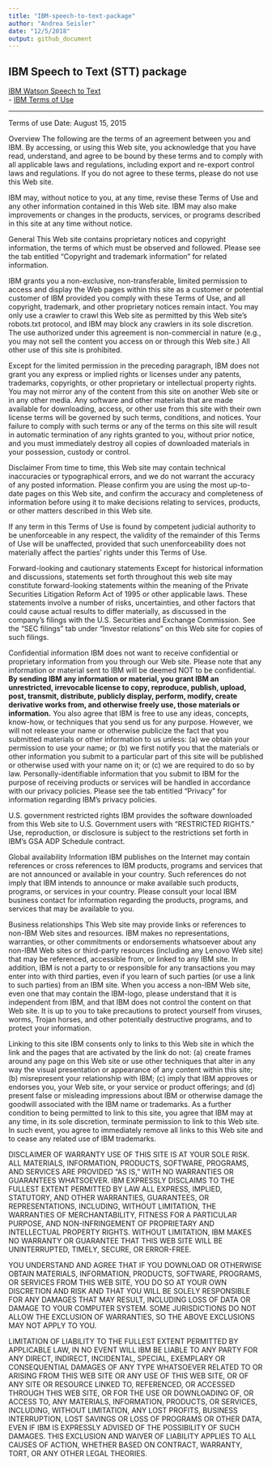 ```yaml
---
title: "IBM-speech-to-text-package"
author: "Andrea Seisler"
date: "12/5/2018"
output: github_document
---
```



## IBM Speech to Text (STT) package  

[IBM Watson Speech to Text](https://www.ibm.com/cloud/watson-speech-to-text)  
- [IBM Terms of Use](https://www.ibm.com/legal/us/en/?lnk=flg-tous-usen)  

----

Terms of use
Date: August 15, 2015
 
Overview
The following are the terms of an agreement between you and IBM. By accessing, or using this Web site, you acknowledge that you have read, understand, and agree to be bound by these terms and to comply with all applicable laws and regulations, including export and re-export control laws and regulations. If you do not agree to these terms, please do not use this Web site.

IBM may, without notice to you, at any time, revise these Terms of Use and any other information contained in this Web site. IBM may also make improvements or changes in the products, services, or programs described in this site at any time without notice.

General
This Web site contains proprietary notices and copyright information, the terms of which must be observed and followed. Please see the tab entitled “Copyright and trademark information” for related information.

IBM grants you a non-exclusive, non-transferable, limited permission to access and display the Web pages within this site as a customer or potential customer of IBM provided you comply with these Terms of Use, and all copyright, trademark, and other proprietary notices remain intact. You may only use a crawler to crawl this Web site as permitted by this Web site’s robots.txt protocol, and IBM may block any crawlers in its sole discretion. The use authorized under this agreement is non-commercial in nature (e.g., you may not sell the content you access on or through this Web site.) All other use of this site is prohibited.

Except for the limited permission in the preceding paragraph, IBM does not grant you any express or implied rights or licenses under any patents, trademarks, copyrights, or other proprietary or intellectual property rights. You may not mirror any of the content from this site on another Web site or in any other media. Any software and other materials that are made available for downloading, access, or other use from this site with their own license terms will be governed by such terms, conditions, and notices. Your failure to comply with such terms or any of the terms on this site will result in automatic termination of any rights granted to you, without prior notice, and you must immediately destroy all copies of downloaded materials in your possession, custody or control.

Disclaimer
From time to time, this Web site may contain technical inaccuracies or typographical errors, and we do not warrant the accuracy of any posted information. Please confirm you are using the most up-to-date pages on this Web site, and confirm the accuracy and completeness of information before using it to make decisions relating to services, products, or other matters described in this Web site.

If any term in this Terms of Use is found by competent judicial authority to be unenforceable in any respect, the validity of the remainder of this Terms of Use will be unaffected, provided that such unenforceability does not materially affect the parties’ rights under this Terms of Use.

Forward-looking and cautionary statements
Except for historical information and discussions, statements set forth throughout this web site may constitute forward-looking statements within the meaning of the Private Securities Litigation Reform Act of 1995 or other applicable laws. These statements involve a number of risks, uncertainties, and other factors that could cause actual results to differ materially, as discussed in the company's filings with the U.S. Securities and Exchange Commission. See the “SEC filings” tab under “Investor relations” on this Web site for copies of such filings.

Confidential information
IBM does not want to receive confidential or proprietary information from you through our Web site. Please note that any information or material sent to IBM will be deemed NOT to be confidential. **By sending IBM any information or material, you grant IBM an unrestricted, irrevocable license to copy, reproduce, publish, upload, post, transmit, distribute, publicly display, perform, modify, create derivative works from, and otherwise freely use, those materials or information.** You also agree that IBM is free to use any ideas, concepts, know-how, or techniques that you send us for any purpose. However, we will not release your name or otherwise publicize the fact that you submitted materials or other information to us unless: (a) we obtain your permission to use your name; or (b) we first notify you that the materials or other information you submit to a particular part of this site will be published or otherwise used with your name on it; or (c) we are required to do so by law. Personally-identifiable information that you submit to IBM for the purpose of receiving products or services will be handled in accordance with our privacy policies. Please see the tab entitled “Privacy” for information regarding IBM’s privacy policies.

U.S. government restricted rights
IBM provides the software downloaded from this Web site to U.S. Government users with “RESTRICTED RIGHTS." Use, reproduction, or disclosure is subject to the restrictions set forth in IBM’s GSA ADP Schedule contract.

Global availability
Information IBM publishes on the Internet may contain references or cross references to IBM products, programs and services that are not announced or available in your country. Such references do not imply that IBM intends to announce or make available such products, programs, or services in your country. Please consult your local IBM business contact for information regarding the products, programs, and services that may be available to you.

Business relationships
This Web site may provide links or references to non-IBM Web sites and resources. IBM makes no representations, warranties, or other commitments or endorsements whatsoever about any non-IBM Web sites or third-party resources (including any Lenovo Web site) that may be referenced, accessible from, or linked to any IBM site. In addition, IBM is not a party to or responsible for any transactions you may enter into with third parties, even if you learn of such parties (or use a link to such parties) from an IBM site. When you access a non-IBM Web site, even one that may contain the IBM-logo, please understand that it is independent from IBM, and that IBM does not control the content on that Web site. It is up to you to take precautions to protect yourself from viruses, worms, Trojan horses, and other potentially destructive programs, and to protect your information.

Linking to this site
IBM consents only to links to this Web site in which the link and the pages that are activated by the link do not: (a) create frames around any page on this Web site or use other techniques that alter in any way the visual presentation or appearance of any content within this site; (b) misrepresent your relationship with IBM; (c) imply that IBM approves or endorses you, your Web site, or your service or product offerings; and (d) present false or misleading impressions about IBM or otherwise damage the goodwill associated with the IBM name or trademarks. As a further condition to being permitted to link to this site, you agree that IBM may at any time, in its sole discretion, terminate permission to link to this Web site. In such event, you agree to immediately remove all links to this Web site and to cease any related use of IBM trademarks.

DISCLAIMER OF WARRANTY
USE OF THIS SITE IS AT YOUR SOLE RISK. ALL MATERIALS, INFORMATION, PRODUCTS, SOFTWARE, PROGRAMS, AND SERVICES ARE PROVIDED "AS IS," WITH NO WARRANTIES OR GUARANTEES WHATSOEVER. IBM EXPRESSLY DISCLAIMS TO THE FULLEST EXTENT PERMITTED BY LAW ALL EXPRESS, IMPLIED, STATUTORY, AND OTHER WARRANTIES, GUARANTEES, OR REPRESENTATIONS, INCLUDING, WITHOUT LIMITATION, THE WARRANTIES OF MERCHANTABILITY, FITNESS FOR A PARTICULAR PURPOSE, AND NON-INFRINGEMENT OF PROPRIETARY AND INTELLECTUAL PROPERTY RIGHTS. WITHOUT LIMITATION, IBM MAKES NO WARRANTY OR GUARANTEE THAT THIS WEB SITE WILL BE UNINTERRUPTED, TIMELY, SECURE, OR ERROR-FREE.

YOU UNDERSTAND AND AGREE THAT IF YOU DOWNLOAD OR OTHERWISE OBTAIN MATERIALS, INFORMATION, PRODUCTS, SOFTWARE, PROGRAMS, OR SERVICES FROM THIS WEB SITE, YOU DO SO AT YOUR OWN DISCRETION AND RISK AND THAT YOU WILL BE SOLELY RESPONSIBLE FOR ANY DAMAGES THAT MAY RESULT, INCLUDING LOSS OF DATA OR DAMAGE TO YOUR COMPUTER SYSTEM. SOME JURISDICTIONS DO NOT ALLOW THE EXCLUSION OF WARRANTIES, SO THE ABOVE EXCLUSIONS MAY NOT APPLY TO YOU.

LIMITATION OF LIABILITY
TO THE FULLEST EXTENT PERMITTED BY APPLICABLE LAW, IN NO EVENT WILL IBM BE LIABLE TO ANY PARTY FOR ANY DIRECT, INDIRECT, INCIDENTAL, SPECIAL, EXEMPLARY OR CONSEQUENTIAL DAMAGES OF ANY TYPE WHATSOEVER RELATED TO OR ARISING FROM THIS WEB SITE OR ANY USE OF THIS WEB SITE, OR OF ANY SITE OR RESOURCE LINKED TO, REFERENCED, OR ACCESSED THROUGH THIS WEB SITE, OR FOR THE USE OR DOWNLOADING OF, OR ACCESS TO, ANY MATERIALS, INFORMATION, PRODUCTS, OR SERVICES, INCLUDING, WITHOUT LIMITATION, ANY LOST PROFITS, BUSINESS INTERRUPTION, LOST SAVINGS OR LOSS OF PROGRAMS OR OTHER DATA, EVEN IF IBM IS EXPRESSLY ADVISED OF THE POSSIBILITY OF SUCH DAMAGES. THIS EXCLUSION AND WAIVER OF LIABILITY APPLIES TO ALL CAUSES OF ACTION, WHETHER BASED ON CONTRACT, WARRANTY, TORT, OR ANY OTHER LEGAL THEORIES.